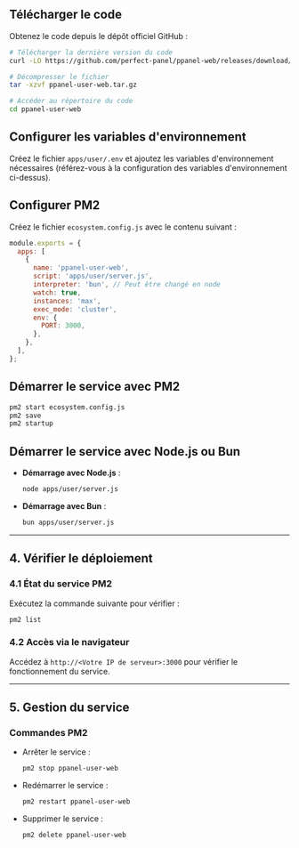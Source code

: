 ## Télécharger le code

Obtenez le code depuis le dépôt officiel GitHub :

```bash
# Télécharger la dernière version du code
curl -LO https://github.com/perfect-panel/ppanel-web/releases/download/v1.0.0/ppanel-user-web.tar.gz

# Décompresser le fichier
tar -xzvf ppanel-user-web.tar.gz

# Accéder au répertoire du code
cd ppanel-user-web
```

## Configurer les variables d'environnement

Créez le fichier `apps/user/.env` et ajoutez les variables d'environnement nécessaires (référez-vous à la configuration des variables d'environnement ci-dessus).

## Configurer PM2

Créez le fichier `ecosystem.config.js` avec le contenu suivant :

```javascript
module.exports = {
  apps: [
    {
      name: 'ppanel-user-web',
      script: 'apps/user/server.js',
      interpreter: 'bun', // Peut être changé en node
      watch: true,
      instances: 'max',
      exec_mode: 'cluster',
      env: {
        PORT: 3000,
      },
    },
  ],
};
```

## Démarrer le service avec PM2

```bash
pm2 start ecosystem.config.js
pm2 save
pm2 startup
```

## Démarrer le service avec Node.js ou Bun

- **Démarrage avec Node.js** :

  ```bash
  node apps/user/server.js
  ```

- **Démarrage avec Bun** :

  ```bash
  bun apps/user/server.js
  ```

---

## **4. Vérifier le déploiement**

### **4.1 État du service PM2**

Exécutez la commande suivante pour vérifier :

```bash
pm2 list
```

### **4.2 Accès via le navigateur**

Accédez à `http://<Votre IP de serveur>:3000` pour vérifier le fonctionnement du service.

---

## **5. Gestion du service**

### **Commandes PM2**

- Arrêter le service :

  ```bash
  pm2 stop ppanel-user-web
  ```

- Redémarrer le service :

  ```bash
  pm2 restart ppanel-user-web
  ```

- Supprimer le service :

  ```bash
  pm2 delete ppanel-user-web
  ```



<Giscus />
